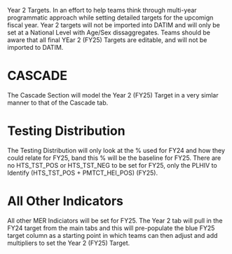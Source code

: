 \blandscape

Year 2 Targets. In an effort to help teams think through multi-year programmatic approach while setting detailed targets for the upcomign fiscal year. Year 2 targets will not be imported into DATIM and will only be set at a National Level with Age/Sex dissaggregates. Teams should be aware that all final YEar 2 (FY25) Targets are editable, and will not be imported to DATIM.

# CASCADE

The Cascade Section will model the Year 2  (FY25) Target in a very simlar manner to that of the Cascade tab. 

# Testing Distribution

The Testing Distribution will only look at the % used for FY24 and how they could relate for FY25, band this % will be the baseline for FY25. There are no HTS_TST_POS or HTS_TST_NEG to be set for FY25, only the PLHIV to Identify (HTS_TST_POS + PMTCT_HEI_POS) (FY25).

# All Other Indicators

All other MER Indiciators will be set for FY25. The Year 2 tab will pull in the FY24 target from the main tabs and this will pre-populate the blue FY25 target column as a starting point in which teams can then adjust and add multipliers to set the Year 2 (FY25) Target.



\elandscape

\newpage
